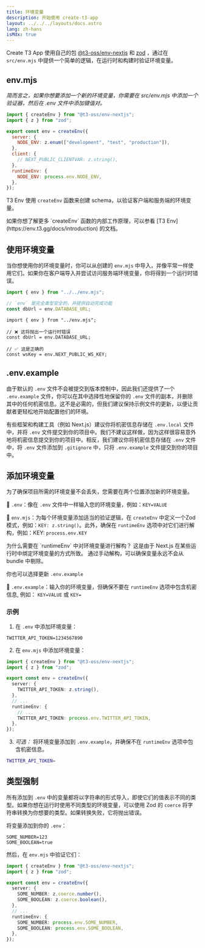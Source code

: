 ```yaml
---
title: 环境变量
description: 开始使用 create-t3-app
layout: ../../../layouts/docs.astro
lang: zh-hans
isMdx: true
---
```



Create T3 App 使用自己的包 [@t3-oss/env-nextjs](https://env.t3.gg) 和 [zod](https://zod.dev) ，通过在 `src/env.mjs` 中提供一个简单的逻辑，在运行时和构建时验证环境变量。

## env.mjs

_简而言之，如果你想要添加一个新的环境变量，你需要在 src/env.mjs 中添加一个验证器，然后在 .env 文件中添加键值对。_

```ts:env.mjs
import { createEnv } from "@t3-oss/env-nextjs";
import { z } from "zod";

export const env = createEnv({
  server: {
    NODE_ENV: z.enum(["development", "test", "production"]),
  },
  client: {
    // NEXT_PUBLIC_CLIENTVAR: z.string(),
  },
  runtimeEnv: {
    NODE_ENV: process.env.NODE_ENV,
  },
});
```

T3 Env 使用 `createEnv` 函数来创建 schema，以验证客户端和服务端的环境变量。

<Callout type="info">
  如果你想了解更多 `createEnv` 函数的内部工作原理，可以参看 [T3
  Env](https://env.t3.gg/docs/introduction) 的文档。
</Callout>

## 使用环境变量

当你想使用你的环境变量时，你可以从创建的 `env.mjs` 中导入，并像平常一样使用它们。如果你在客户端导入并尝试访问服务端环境变量，你将得到一个运行时错误。

```ts:pages/api/hello.ts
import { env } from "../../env.mjs";

// `env` 是完全类型安全的，并提供自动完成功能
const dbUrl = env.DATABASE_URL;
```

```ts:pages/index.tsx
import { env } from "../env.mjs";

// ❌ 这将抛出一个运行时错误
const dbUrl = env.DATABASE_URL;

// ✅ 这是正确的
const wsKey = env.NEXT_PUBLIC_WS_KEY;
```

## .env.example

由于默认的 `.env` 文件不会被提交到版本控制中，因此我们还提供了一个 `.env.example` 文件，你可以在其中选择性地保留你的 `.env` 文件的副本，并删除其中的任何机密信息。这不是必需的，但我们建议保持示例文件的更新，以便让贡献者更轻松地开始配置他们的环境。

有些框架和构建工具（例如 Next.js）建议你将机密信息存储在 `.env.local` 文件中，并将 `.env` 文件提交到你的项目中。我们不建议这样做，因为这样很容易意外地将机密信息提交到你的项目中。相反，我们建议你将机密信息存储在 `.env` 文件中，将 `.env` 文件添加到 `.gitignore` 中，只将 `.env.example` 文件提交到你的项目中。

## 添加环境变量

为了确保项目所需的环境变量不会丢失，您需要在两个位置添加新的环境变量。

📄 `.env`：像在 `.env` 文件中一样输入您的环境变量，例如：`KEY=VALUE`

📄 `env.mjs`：为每个环境变量添加适当的验证逻辑，在 `createEnv` 中定义一个Zod模式，例如：`KEY: z.string()`。此外，确保在 `runtimeEnv` 选项中对它们进行解构，例如：KEY: `process.env.KEY`

<Callout type="info">
  为什么需要在 `runtimeEnv` 中对环境变量进行解构？ 这是由于 Next.js
  在某些运行时中绑定环境变量的方式所致。 通过手动解构，可以确保变量永远不会从
  bundle 中剔除。
</Callout>

你也可以选择更新 `.env.example`

📄 `.env.example`：输入你的环境变量，但确保不要在 `runtimeEnv` 选项中包含机密信息, 例如： `KEY=VALUE` 或 `KEY=`

### 示例

1. 在 `.env` 中添加环境变量：

```
TWITTER_API_TOKEN=1234567890
```

2. 在 `env.mjs` 中添加环境变量：

```ts
import { createEnv } from "@t3-oss/env-nextjs";
import { z } from "zod";

export const env = createEnv({
  server: {
    TWITTER_API_TOKEN: z.string(),
  },
  // ...
  runtimeEnv: {
    // ...
    TWITTER_API_TOKEN: process.env.TWITTER_API_TOKEN,
  },
});
```

3. _可选：_ 将环境变量添加到 `.env.example`，并确保不在 `runtimeEnv` 选项中包含机密信息。

```bash
TWITTER_API_TOKEN=
```

## 类型强制

所有添加到 `.env` 中的变量都将以字符串的形式导入，即使它们的值表示不同的类型。如果你想在运行时使用不同类型的环境变量，可以使用 Zod 的 `coerce` 将字符串转换为你想要的类型。如果转换失败，它将抛出错误。

将变量添加到你的 `.env`：

```
SOME_NUMBER=123
SOME_BOOLEAN=true
```

然后，在 `env.mjs` 中验证它们：

```ts
import { createEnv } from "@t3-oss/env-nextjs";
import { z } from "zod";

export const env = createEnv({
  server: {
    SOME_NUMBER: z.coerce.number(),
    SOME_BOOLEAN: z.coerce.boolean(),
  },
  // ...
  runtimeEnv: {
    SOME_NUMBER: process.env.SOME_NUMBER,
    SOME_BOOLEAN: process.env.SOME_BOOLEAN,
  },
});
```
